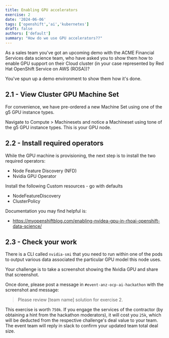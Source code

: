 ```yaml
---
title: Enabling GPU accelerators
exercise: 2
date: '2024-06-06'
tags: ['openshift','ai','kubernetes']
draft: false
authors: ['default']
summary: "How do we use GPU accelerators??"
---
```


As a sales team you've got an upcoming demo with the ACME Financial Services data science team, who have asked you to show them how to enable GPU support on their Cloud cluster (in your case represented by Red Hat OpenShift Service on AWS (ROSA))?

You've spun up a demo environment to show them how it's done.

## 2.1 - View Cluster GPU Machine Set

For convenience, we have pre-ordered a new Machine Set using one of the g5 GPU instance types.

Navigate to Compute > Machinesets and notice a Machineset using tone of the g5 GPU instance types.
This is your GPU node.

## 2.2 - Install required operators

While the GPU machine is provisioning, the next step is to install the two required operators:
- Node Feature Discovery (NFD)
- Nvidia GPU Operator

Install the following Custom resources - go with defaults
- NodeFeatureDiscovery
- ClusterPolicy

Documentation you may find helpful is:
- https://myopenshiftblog.com/enabling-nvidea-gpu-in-rhoai-openshift-data-science/



## 2.3 - Check your work

There is a CLI called `nvidia-smi` that you need to run within one of the pods to output various data associated the particular GPU model this node uses.

Your challenge is to take a screenshot showing the Nvidia GPU and share that screenshot.

Once done, please post a message in `#event-anz-ocp-ai-hackathon` with the screenshot and message:

> Please review [team name] solution for exercise 2.

This exercise is worth `750k`. If you engage the services of the contractor (by obtaining a hint from the hackathon moderators), it will cost you `25k`, which will be deducted from the respective challenge's deal value to your team.
The event team will reply in slack to confirm your updated team total deal size.